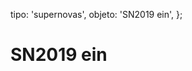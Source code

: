 
  tipo: 'supernovas',
  objeto: 'SN2019 ein',
};

# SN2019 ein

<Imagen
  src="registro/sn219-ein_20190510_sn219ein_20190510_gjcb.png"
  fecha="20190510"
/>